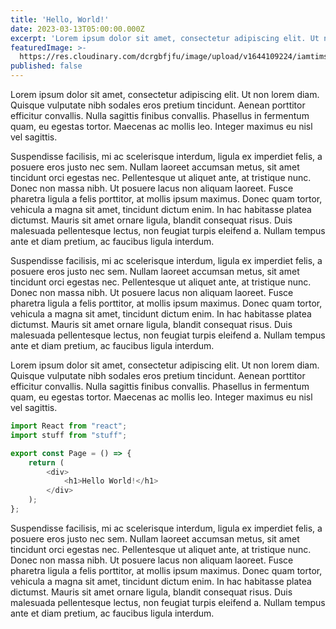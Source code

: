 ```yaml
---
title: 'Hello, World!'
date: 2023-03-13T05:00:00.000Z
excerpt: 'Lorem ipsum dolor sit amet, consectetur adipiscing elit. Ut non lorem diam.'
featuredImage: >-
  https://res.cloudinary.com/dcrgbfjfu/image/upload/v1644109224/iamtimsmith/timsmith_fyh0hq.jpg
published: false
---
```


Lorem ipsum dolor sit amet, consectetur adipiscing elit. Ut non lorem diam. Quisque vulputate nibh sodales eros pretium tincidunt. Aenean porttitor efficitur convallis. Nulla sagittis finibus convallis. Phasellus in fermentum quam, eu egestas tortor. Maecenas ac mollis leo. Integer maximus eu nisl vel sagittis.

<gif src="https://media.giphy.com/media/yoJC2GnSClbPOkV0eA/giphy.mp4" caption="This is my caption" />

Suspendisse facilisis, mi ac scelerisque interdum, ligula ex imperdiet felis, a posuere eros justo nec sem. Nullam laoreet accumsan metus, sit amet tincidunt orci egestas nec. Pellentesque ut aliquet ante, at tristique nunc. Donec non massa nibh. Ut posuere lacus non aliquam laoreet. Fusce pharetra ligula a felis porttitor, at mollis ipsum maximus. Donec quam tortor, vehicula a magna sit amet, tincidunt dictum enim. In hac habitasse platea dictumst. Mauris sit amet ornare ligula, blandit consequat risus. Duis malesuada pellentesque lectus, non feugiat turpis eleifend a. Nullam tempus ante et diam pretium, ac faucibus ligula interdum.

Suspendisse facilisis, mi ac scelerisque interdum, ligula ex imperdiet felis, a posuere eros justo nec sem. Nullam laoreet accumsan metus, sit amet tincidunt orci egestas nec. Pellentesque ut aliquet ante, at tristique nunc. Donec non massa nibh. Ut posuere lacus non aliquam laoreet. Fusce pharetra ligula a felis porttitor, at mollis ipsum maximus. Donec quam tortor, vehicula a magna sit amet, tincidunt dictum enim. In hac habitasse platea dictumst. Mauris sit amet ornare ligula, blandit consequat risus. Duis malesuada pellentesque lectus, non feugiat turpis eleifend a. Nullam tempus ante et diam pretium, ac faucibus ligula interdum.

Lorem ipsum dolor sit amet, consectetur adipiscing elit. Ut non lorem diam. Quisque vulputate nibh sodales eros pretium tincidunt. Aenean porttitor efficitur convallis. Nulla sagittis finibus convallis. Phasellus in fermentum quam, eu egestas tortor. Maecenas ac mollis leo. Integer maximus eu nisl vel sagittis.

```javascript
import React from "react";
import stuff from "stuff";

export const Page = () => {
	return (
		<div>
			<h1>Hello World!</h1>
		</div>
	);
};
```

Suspendisse facilisis, mi ac scelerisque interdum, ligula ex imperdiet felis, a posuere eros justo nec sem. Nullam laoreet accumsan metus, sit amet tincidunt orci egestas nec. Pellentesque ut aliquet ante, at tristique nunc. Donec non massa nibh. Ut posuere lacus non aliquam laoreet. Fusce pharetra ligula a felis porttitor, at mollis ipsum maximus. Donec quam tortor, vehicula a magna sit amet, tincidunt dictum enim. In hac habitasse platea dictumst. Mauris sit amet ornare ligula, blandit consequat risus. Duis malesuada pellentesque lectus, non feugiat turpis eleifend a. Nullam tempus ante et diam pretium, ac faucibus ligula interdum.
